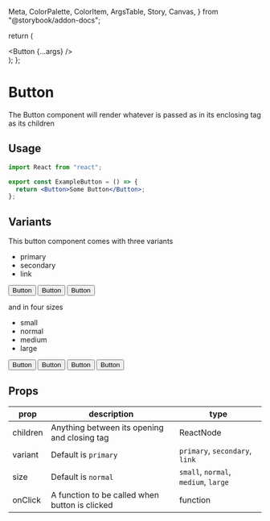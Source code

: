   Meta,
  ColorPalette,
  ColorItem,
  ArgsTable,
  Story,
  Canvas,
} from "@storybook/addon-docs";


  return (
    <div className="w-full max-w-xs mx-auto">
      <Button {...args} />
    </div>
  );
};


<Meta title="Experiment/Button" />

# Button

The Button component will render whatever is passed as in its enclosing tag as its children

## Usage

```jsx
import React from "react";

export const ExampleButton = () => {
  return <Button>Some Button</Button>;
};
```

## Variants

This button component comes with three variants

- primary
- secondary
- link

<Canvas>
  <Story name="primary" args={{}}>
    <Button>Button</Button>
  </Story>
  <Story name="secondary" args={{}}>
    <Button variant="secondary">Button</Button>
  </Story>
  <Story name="link" args={{}}>
    <Button variant="link">Button</Button>
  </Story>
</Canvas>

and in four sizes

- small
- normal
- medium
- large

<Canvas>
  <Story name="small" args={{}}>
    <Button size="small">Button</Button>
  </Story>
  <Story name="normal" args={{}}>
    <Button>Button</Button>
  </Story>
  <Story name="medium" args={{}}>
    <Button size="medium">Button</Button>
  </Story>
  <Story name="large" args={{}}>
    <Button size="large">Button</Button>
  </Story>
</Canvas>

## Props

| prop     | description                                    | type                                 |
| -------- | ---------------------------------------------- | ------------------------------------ |
| children | Anything between its opening and closing tag   | ReactNode                            |
| variant  | Default is `primary`                           | `primary`, `secondary`, `link`       |
| size     | Default is `normal`                            | `small`, `normal`, `medium`, `large` |
| onClick  | A function to be called when button is clicked | function                             |

